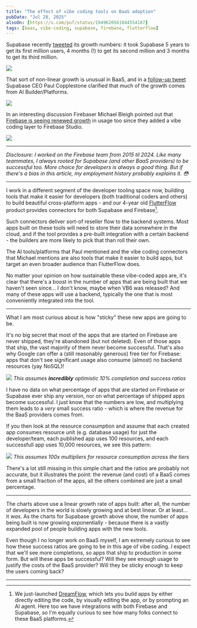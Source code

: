 ```yaml
---
title: "The effect of vibe coding tools on BaaS adoption"
pubDate: "Jul 28, 2025"
alsoOn: [https://x.com/puf/status/1949620561044554187]
tags: [baas, vibe-coding, supabase, firebase, flutterflow]
---
```


Supabase recently [tweeted][1] its growth numbers: it took Supabase 5 years to get its first million users, 4 months (!) to get its second million and 3 months to get its third million.

![](https://i.imgur.com/gDMxzaQ.png)

That sort of non-linear growth is unusual in BaaS, and in a [follow-up tweet][2] Supabase CEO Paul Copplestone clarified that much of the growth comes from AI Builder/Platforms.

![](https://i.imgur.com/y4O0Q3M.png)

In an interesting discussion Firebaser Michael Bleigh pointed out that [Firebase is seeing renewed growth][3] in usage too since they added a vibe coding layer to Firebase Studio.

![](https://i.imgur.com/8l4CV2c.png)

---

*Disclosure: I worked on the Firebase team from 2015 til 2024. Like many teammates, I always rooted for Supabase (and other BaaS providers) to be successful too. More choice for developers is always a good thing. But if there's a bias in this article, my employment history probably explains it. 😳*

---

I work in a different segment of the developer tooling space now, building tools that make it easier for developers (both traditional coders and others) to build beautiful cross-platform apps - and our 4-year old [FlutterFlow][ff] product provides connectors for both Supabase and Firebase[^1].

Such connectors deliver sort-of reseller flow to the backend systems. Most apps built on these tools will need to store their data somewhere in the cloud, and if the tool provides a pre-built integration with a certain backend - the builders are more likely to pick that than roll their own.

The AI tools/platforms that Paul mentioned and the vibe coding connectors that Michael mentions are also tools that make it easier to build apps, but target an even broader audience than FlutterFlow does.

No matter your opinion on how sustainable these vibe-coded apps are, it's clear that there's a boost in the number of apps that are being built that we haven't seen since... I don't know, maybe when VB6 was released? And many of these apps will use a backend, typically the one that is most conveniently integrated into the tool.

---

What I am most curious about is how "sticky" these new apps are going to be.

It's no big secret that most of the apps that are started on Firebase are never shipped, they're abandoned (but not deleted). Even of those apps that ship, the vast majority of them never become successful. That's also why Google can offer a (still reasonably generous) free tier for Firebase: apps that don't see significant usage also consume (almost) no backend resources (yay NoSQL)!

![](https://i.imgur.com/BmUYb5X.png)
*This assumes **incredibly** optimistic 10% completion and success ratios*

I have no data on what percentage of apps that are started on Firebase or Supabase ever ship any version, nor on what percentage of shipped apps become successful. I just know that the numbers are low, and multiplying them leads to a *very* small success ratio - which is where the revenue for the BaaS providers comes from.

If you then look at the resource consumption and assume that each created app consumes resource unit (e.g. database usage) for just the developer/team, each published app uses 100 resources, and each successfull app uses 10,000 resources, we see this pattern:

![](https://i.imgur.com/DdrzDaR.png)
*This assumes 100x multipliers for resource consumption across the tiers*

There's a lot still missing in this simple chart and the ratios are probably not accurate, but it illustrates the point: the revenue (and cost) of a BaaS comes from a small fraction of the apps, all the others combined are just a small percentage.

---

The charts above use a linear growth rate of apps built: after all, the number of developers in the world is slowly growing and at best linear. Or at least... it *was*. As the charts for Supabase growth above show, the number of apps being built is now growing exponentially - because there is a vastly expanded pool of people building apps with the new tools.

Even though I no longer work on BaaS myself, I am extremely curious to see how these success ratios are going to be in this age of vibe coding. I expect that we'll see more completions, so apps that ship to production in some form. But will these apps be successful? Will they see enough usage to justify the costs of the BaaS provider? Will they be sticky enough to keep the users coming back?

---

[^1]: We just-launched [DreamFlow][df], which lets you build apps by either directly editing the code, by visually editing the app, or by prompting an AI agent. Here too we have integrations with both Firebase and Supabase, so I'm equally curious to see how many folks connect to these BaaS platforms.


[1]: https://x.com/kiwicopple/status/1947206133456015791
[2]: https://x.com/kiwicopple/status/1894251335224320000
[3]: https://x.com/mbleigh/status/1947343576566010094
[ff]: https://flutterflow.io
[df]: https://dreamflow.app